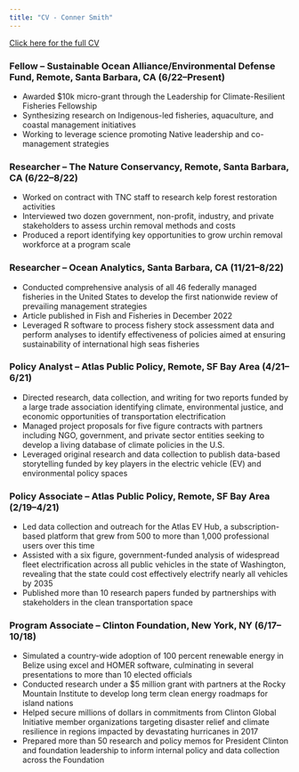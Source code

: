```yaml
---
title: "CV - Conner Smith"
---
```


<a href = "smith_conner_cv.pdf" target = '_blank'>Click here for the full CV</a>

### **Fellow – Sustainable Ocean Alliance/Environmental Defense Fund, Remote, Santa Barbara, CA (6/22–Present)**
- Awarded $10k micro-grant through the Leadership for Climate-Resilient Fisheries Fellowship 
- Synthesizing research on Indigenous-led fisheries, aquaculture, and coastal management initiatives
- Working to leverage science promoting Native leadership and co-management strategies


### **Researcher – The Nature Conservancy, Remote, Santa Barbara, CA (6/22–8/22)**
- Worked on contract with TNC staff to research kelp forest restoration activities
- Interviewed two dozen government, non-profit, industry, and private stakeholders to assess urchin removal methods and costs
- Produced a report identifying key opportunities to grow urchin removal workforce at a program scale


### **Researcher – Ocean Analytics, Santa Barbara, CA (11/21–8/22)**

- Conducted comprehensive analysis of all 46 federally managed fisheries in the United States to develop the first nationwide review of prevailing management strategies 
- Article published in Fish and Fisheries in December 2022 
- Leveraged R software to process fishery stock assessment data and perform analyses to identify effectiveness of policies aimed at ensuring sustainability of international high seas fisheries 


### **Policy Analyst – Atlas Public Policy, Remote, SF Bay Area (4/21–6/21)**

- Directed research, data collection, and writing for two reports funded by a large trade association 
identifying climate, environmental justice, and economic opportunities of transportation electrification 
- Managed project proposals for five figure contracts with partners including NGO, government, and private 
sector entities seeking to develop a living database of climate policies in the U.S.
- Leveraged original research and data collection to publish data-based storytelling funded by key players in 
the electric vehicle (EV) and environmental policy spaces

### **Policy Associate – Atlas Public Policy, Remote, SF Bay Area (2/19–4/21)**

- Led data collection and outreach for the Atlas EV Hub, a subscription-based platform that grew from 500 
to more than 1,000 professional users over this time
- Assisted with a six figure, government-funded analysis of widespread fleet electrification across all public 
vehicles in the state of Washington, revealing that the state could cost effectively electrify nearly all 
vehicles by 2035
- Published more than 10 research papers funded by partnerships with stakeholders in the clean 
transportation space

### **Program Associate – Clinton Foundation, New York, NY (6/17–10/18)**

- Simulated a country-wide adoption of 100 percent renewable energy in Belize using excel and HOMER 
software, culminating in several presentations to more than 10 elected officials 
- Conducted research under a $5 million grant with partners at the Rocky Mountain Institute to develop long 
term clean energy roadmaps for island nations
- Helped secure millions of dollars in commitments from Clinton Global Initiative member organizations 
targeting disaster relief and climate resilience in regions impacted by devastating hurricanes in 2017
- Prepared more than 50 research and policy memos for President Clinton and foundation leadership to 
inform internal policy and data collection across the Foundation


